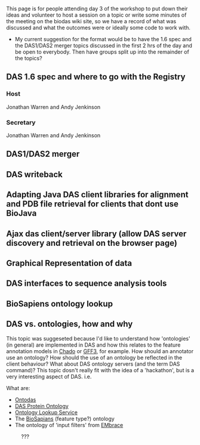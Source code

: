 This page is for people attending day 3 of the workshop to put down their ideas and volunteer to host a session on a topic or write some minutes of the meeting on the biodas wiki site, so we have a record of what was discussed and what the outcomes were or ideally some code to work with.
* My current suggestion for the format would be to have the 1.6 spec and the DAS1/DAS2 merger topics discussed in the first 2 hrs of the day and be open to everybody. Then have groups split up into the remainder of the topics?
==DAS 1.6 spec and where to go with the Registry==
===Host===
Jonathan Warren and Andy Jenkinson
===Secretary===
Jonathan Warren and Andy Jenkinson

==DAS1/DAS2 merger==
==DAS writeback==
==Adapting Java DAS client libraries for alignment and PDB file retrieval for clients that dont use BioJava==
==Ajax das client/server library (allow DAS server discovery and retrieval on the browser page)==
==Graphical Representation of data==
==DAS interfaces to sequence analysis tools==
==BioSapiens ontology lookup==
==DAS vs. ontologies, how and why==
This topic was suggeseted because I'd like to understand how 'ontologies' (in general) are implemented in DAS and how this relates to the feature annotation models in [[Chado]] or [[GFF3]], for example. How should an annotator use an ontology? How should the use of an ontology be reflected in the client behaviour? What about DAS ontology servers (and the term DAS command)? This topic dosn't really fit with the idea of a 'hackathon', but is a very interesting aspect of DAS. i.e. 

What are:
*[[Ontodas]]
*[[DAS Protein Ontology]]
*[[Ontology Lookup Service]]
* The [[BioSapians]] (feature type?) ontology
* The ontology of 'input filters' from [[EMbrace]]
:???